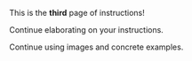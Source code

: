 ---
---

This is the **third** page of instructions!

Continue elaborating on your instructions.

Continue using images and concrete examples.
